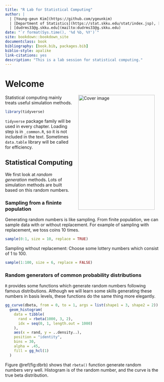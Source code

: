 ```yaml
--- 
title: "R Lab for Statistical Computing"
author: |
  | [Young-geun Kim](https://github.com/ygeunkim)
  | [Department of Statistics](https://stat.skku.edu/stat/index.jsp), [SKKU](https://www.skku.edu/skku/index.do)
  | [dudrms33@g.skku.edu](mailto:dudrms33@g.skku.edu)
date: "`r format(Sys.time(), '%d %b, %Y')`"
site: bookdown::bookdown_site
documentclass: book
bibliography: [book.bib, packages.bib]
biblio-style: apalike
link-citations: yes
description: "This is a lab session for statistical computing."
---
```


# Welcome {-}

<img src="cover.png" width="250" height="375" alt="Cover image" align="right" style="margin: 0 1em 0 1em" /></a> Statistical computing mainly treats useful simulation methods.

```r
library(tidyverse)
```

`tidyverse` package family will be used in every chapter. Loading step is in `_common.R`, so it is not included in the text. Sometimes `data.table` library will be called for efficiency.

## Statistical Computing {-}

We first look at *random generation* methods. Lots of simulation methods are built based on this random numbers.

### Sampling from a fininte population {-}

Generating random numbers is like sampling. From finite population, we can sample data with or without replacement. For example of sampling with replacement, we toss coins 10 times.


```r
sample(0:1, size = 10, replace = TRUE)
```

Sampling without replacement: Choose some lottery numbers which consist of 1 to 100.

```r
sample(1:100, size = 6, replace = FALSE)
```

### Random generators of common probability distributions {-}

`R` provides some functions which generate random numbers following famous distributions. Although we will learn some skills generating these numbers in basis levels, these functions do the same thing more elegantly.

```r
gg_curve(dbeta, from = 0, to = 1, args = list(shape1 = 3, shape2 = 2)) +
  geom_histogram(
    data = tibble(
      rand = rbeta(1000, 3, 2),
      idx = seq(0, 1, length.out = 1000)
    ),
    aes(x = rand, y = ..density..),
    position = "identity",
    bins = 30,
    alpha = .45,
    fill = gg_hcl(1)
  )
```

Figure \@ref(fig:dbrb) shows that `rbeta()` function generate random numbers very well. Histogram is of the random number, and the curve is the true beta distribution.


